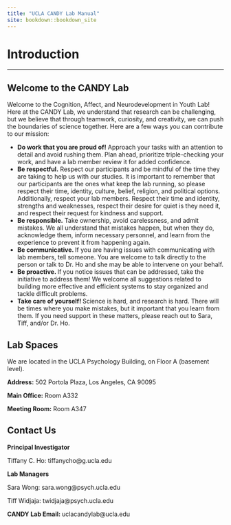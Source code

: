 ```yaml
--- 
title: "UCLA CANDY Lab Manual"
site: bookdown::bookdown_site
---
```


# Introduction
<hr> 

## Welcome to the CANDY Lab

Welcome to the Cognition, Affect, and Neurodevelopment in Youth Lab! Here at the CANDY Lab, we understand that research can be challenging, but we believe that through teamwork, curiosity, and creativity, we can push the boundaries of science together. Here are a few ways you can contribute to our mission: 

- <b> Do work that you are proud of!</b> Approach your tasks with an attention to detail and avoid rushing them. Plan ahead, prioritize triple-checking your work, and have a lab member review it for added confidence.  
- <b> Be respectful.</b> Respect our participants and be mindful of the time they are taking to help us with our studies. It is important to remember that our participants are the ones what keep the lab running, so please respect their time, identity, culture, belief, religion, and political options. Additionally, respect your lab members. Respect their time and identity, strengths and weaknesses, respect their desire for quiet is they need it, and respect their request for kindness and support.
- <b> Be responsible.</b> Take ownership, avoid carelessness, and admit mistakes. We all understand that mistakes happen, but when they do, acknowledge them, inform necessary personnel, and learn from the experience to prevent it from happening again.
- <b> Be communicative. </b> If you are having issues with communicating with lab members, tell someone. You are welcome to talk directly to the person or talk to Dr. Ho and she may be able to intervene on your behalf.  
- <b> Be proactive. </b> If you notice issues that can be addressed, take the initiative to address them! We welcome all suggestions related to building more effective and efficient systems to stay organized and tackle difficult problems. 
- <b> Take care of yourself! </b> Science is hard, and research is hard. There will be times where you make mistakes, but it important that you learn from them. If you need support in these matters, please reach out to Sara, Tiff, and/or Dr. Ho. 
 
## Lab Spaces
We are located in the UCLA Psychology Building, on Floor A (basement level). 
<p></p>
<b> Address:</b> 502 Portola Plaza, Los Angeles, CA 90095
<p></p>
<b> Main Office:</b> Room A332
<p></p>
<b>Meeting Room:</b> Room A347

## Contact Us
<b> Principal Investigator</b> 
<p></p>
Tiffany C. Ho: tiffanycho@g.ucla.edu 
<p></p>
<b> Lab Managers</b> 
<p></p>
Sara Wong: sara.wong@psych.ucla.edu
<p></p>
Tiff Widjaja: twidjaja@psych.ucla.edu 
<p></p>
<b> CANDY Lab Email: </b> uclacandylab@ucla.edu 